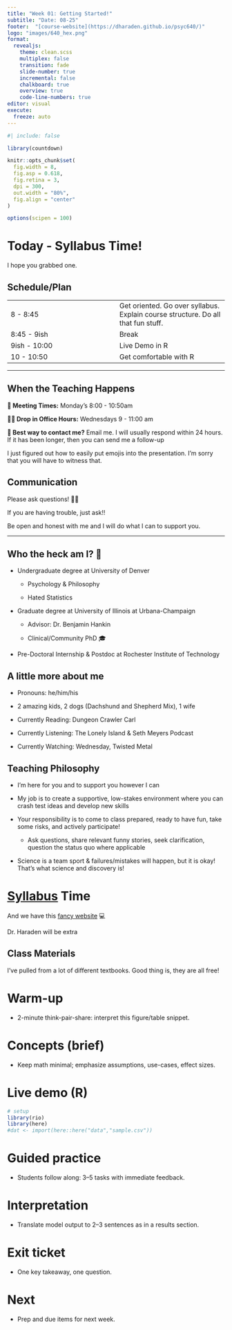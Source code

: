 ```yaml
---
title: "Week 01: Getting Started!"
subtitle: "Date: 08-25"
footer:  "[course-website](https://dharaden.github.io/psyc640/)"
logo: "images/640_hex.png"
format: 
  revealjs:
    theme: clean.scss
    multiplex: false
    transition: fade
    slide-number: true
    incremental: false 
    chalkboard: true
    overview: true
    code-line-numbers: true
editor: visual
execute:
  freeze: auto
---
```


```r
#| include: false

library(countdown)

knitr::opts_chunk$set(
  fig.width = 8,
  fig.asp = 0.618,
  fig.retina = 3,
  dpi = 300,
  out.width = "80%",
  fig.align = "center"
)

options(scipen = 100)
```

# Today - Syllabus Time!

I hope you grabbed one.

## Schedule/Plan

|  |  |
|----|----|
| 8 - 8:45 | Get oriented. Go over syllabus. Explain course structure. Do all that fun stuff. |
| 8:45 - 9ish | Break |
| 9ish - 10:00 | Live Demo in R |
| 10 - 10:50 | Get comfortable with R |

------------------------------------------------------------------------

## When the Teaching Happens

**💾 Meeting Times:** Monday's 8:00 - 10:50am

**🧑‍🏫 Drop in Office Hours:** Wednesdays 9 - 11:00 am

**📧 Best way to contact me?** Email me. I will usually respond within 24 hours. If it has been longer, then you can send me a follow-up

::: callout-note
I just figured out how to easily put emojis into the presentation. I'm sorry that you will have to witness that.
:::

## Communication

Please ask questions! 🙋‍♀️

If you are having trouble, just ask!!

Be open and honest with me and I will do what I can to support you.

------------------------------------------------------------------------

## Who the heck am I? 🤷

-   Undergraduate degree at University of Denver

    -   Psychology & Philosophy

    -   Hated Statistics

-   Graduate degree at University of Illinois at Urbana-Champaign

    -   Advisor: Dr. Benjamin Hankin

    -   Clinical/Community PhD 🎓

-   Pre-Doctoral Internship & Postdoc at Rochester Institute of Technology

## A little more about me

-   Pronouns: he/him/his

-   2 amazing kids, 2 dogs (Dachshund and Shepherd Mix), 1 wife

-   Currently Reading: Dungeon Crawler Carl

-   Currently Listening: The Lonely Island & Seth Meyers Podcast

-   Currently Watching: Wednesday, Twisted Metal

## Teaching Philosophy

-   I’m here for you and to support you however I can

-   My job is to create a supportive, low-stakes environment where you can crash test ideas and develop new skills

-   Your responsibility is to come to class prepared, ready to have fun, take some risks, and actively participate!

    -   Ask questions, share relevant funny stories, seek clarification, question the status quo where applicable

-   Science is a team sport & failures/mistakes will happen, but it is okay! That’s what science and discovery is!

# [Syllabus](../files/PSYC640_Stats_Fall25.pdf){target="_blank"} Time

And we have this [fancy website](https://dharaden.github.io/psyc640/) 💻

::: callout-caution
Dr. Haraden will be extra
:::

## Class Materials

I've pulled from a lot of different textbooks. Good thing is, they are all free!

# Warm-up

-   2-minute think-pair-share: interpret this figure/table snippet.

# Concepts (brief)

-   Keep math minimal; emphasize assumptions, use-cases, effect sizes.

# Live demo (R)

```r
# setup
library(rio)
library(here)
#dat <- import(here::here("data","sample.csv"))
```

# Guided practice

-   Students follow along: 3–5 tasks with immediate feedback.

# Interpretation

-   Translate model output to 2–3 sentences as in a results section.

# Exit ticket

-   One key takeaway, one question.

# Next

-   Prep and due items for next week.
